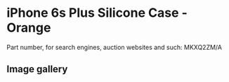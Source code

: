
# iPhone 6s Plus Silicone Case - Orange

Part number, for search engines, auction websites and such: MKXQ2ZM/A

## Image gallery

<div style={{ width: '100%', maxWidth: '768px' }}>
<GalleryComponent
    images={[
      {
        original: "/everysource/MKXQ2.webp",
        thumbnail: "/everypreview/MKXQ2.webp",
      },
      {
        original: "/everysource/MKXQ2_AV1_GOLD.webp",
        thumbnail: "/everypreview/MKXQ2_AV1_GOLD.webp",
      },
      {
        original: "/everysource/MKXQ2_AV1_SILVER.webp",
        thumbnail: "/everypreview/MKXQ2_AV1_SILVER.webp",
      },
      {
        original: "/everysource/MKXQ2_AV1_SPACE_GRAY.webp",
        thumbnail: "/everypreview/MKXQ2_AV1_SPACE_GRAY.webp",
      }
    ]}
  />
</div>